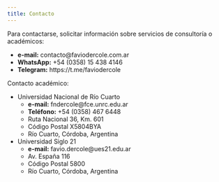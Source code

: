 ```yaml
---
title: Contacto
---
```


Para contactarse, solicitar información sobre servicios de consultoría o académicos:

  + __e-mail:__ contacto@faviodercole.com.ar
  + __WhatsApp:__ +54 (0358) 15 438 4146
  + __Telegram:__ https://t.me/faviodercole

Contacto académico:

  + Universidad Nacional de Río Cuarto
    - __e-mail:__ fndercole@fce.unrc.edu.ar
    - __Teléfono:__ +54 (0358) 467 6448
    - Ruta Nacional 36, Km. 601
    - Código Postal X5804BYA
    - Río Cuarto, Córdoba, Argentina

  + Universidad Siglo 21
    - __e-mail:__ favio.dercole@ues21.edu.ar
    - Av. España 116
    - Código Postal 5800
    - Río Cuarto, Córdoba, Argentina